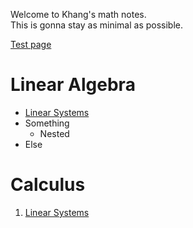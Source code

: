Welcome to Khang's math notes.  
This is gonna stay as minimal as possible.

[Test page](/test-page)

# Linear Algebra

* [Linear Systems](/la/linear-systems)
* Something
  * Nested
* Else

# Calculus

1. [Linear Systems](/la/linear-systems)
